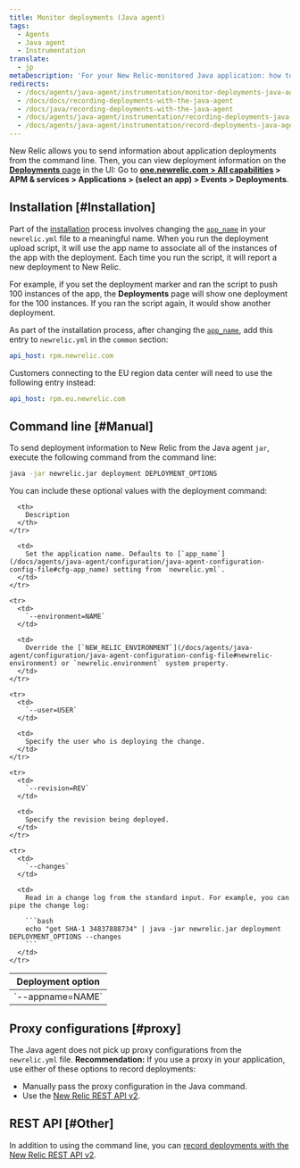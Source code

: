 ```yaml
---
title: Monitor deployments (Java agent)
tags:
  - Agents
  - Java agent
  - Instrumentation
translate:
  - jp
metaDescription: 'For your New Relic-monitored Java application: how to track and monitor deployment data.'
redirects:
  - /docs/agents/java-agent/instrumentation/monitor-deployments-java-agent
  - /docs/docs/recording-deployments-with-the-java-agent
  - /docs/java/recording-deployments-with-the-java-agent
  - /docs/agents/java-agent/instrumentation/recording-deployments-java-agent
  - /docs/agents/java-agent/instrumentation/record-deployments-java-agent
---
```


New Relic allows you to send information about application deployments from the command line. Then, you can view deployment information on the [**Deployments** page](/docs/apm/applications-menu/events/deployments-page) in the UI: Go to **[one.newrelic.com > All capabilities](https://one.newrelic.com/all-capabilities) > APM & services > Applications > (select an app) > Events > Deployments**.

## Installation [#Installation]

Part of the [installation](/docs/agents/java-agent/installation/java-agent-manual-installation) process involves changing the [`app_name`](/docs/agents/java-agent/configuration/java-agent-configuration-config-file#cfg-app_name) in your `newrelic.yml` file to a meaningful name. When you run the deployment upload script, it will use the app name to associate all of the instances of the app with the deployment. Each time you run the script, it will report a new deployment to New Relic.

For example, if you set the deployment marker and ran the script to push 100 instances of the app, the **Deployments** page will show one deployment for the 100 instances. If you ran the script again, it would show another deployment.

As part of the installation process, after changing the [`app_name`](/docs/agents/java-agent/configuration/java-agent-configuration-config-file#cfg-app_name), add this entry to `newrelic.yml` in the `common` section:

```yml
api_host: rpm.newrelic.com
```

Customers connecting to the EU region data center will need to use the following entry instead:

```yml
api_host: rpm.eu.newrelic.com
```

## Command line [#Manual]

To send deployment information to New Relic from the Java agent `jar`, execute the following command from the command line:

```bash
java -jar newrelic.jar deployment DEPLOYMENT_OPTIONS
```

You can include these optional values with the deployment command:

<table>
  <thead>
    <tr>
      <th style={{ width: "225px" }}>
        Deployment option
      </th>

      <th>
        Description
      </th>
    </tr>
  </thead>

  <tbody>
    <tr>
      <td>
        `--appname=NAME`
      </td>

      <td>
        Set the application name. Defaults to [`app_name`](/docs/agents/java-agent/configuration/java-agent-configuration-config-file#cfg-app_name) setting from `newrelic.yml`.
      </td>
    </tr>

    <tr>
      <td>
        `--environment=NAME`
      </td>

      <td>
        Override the [`NEW_RELIC_ENVIRONMENT`](/docs/agents/java-agent/configuration/java-agent-configuration-config-file#newrelic-environment) or `newrelic.environment` system property.
      </td>
    </tr>

    <tr>
      <td>
        `--user=USER`
      </td>

      <td>
        Specify the user who is deploying the change.
      </td>
    </tr>

    <tr>
      <td>
        `--revision=REV`
      </td>

      <td>
        Specify the revision being deployed.
      </td>
    </tr>

    <tr>
      <td>
        `--changes`
      </td>

      <td>
        Read in a change log from the standard input. For example, you can pipe the change log:

        ```bash
        echo "get SHA-1 34837888734" | java -jar newrelic.jar deployment DEPLOYMENT_OPTIONS --changes
        ```
      </td>
    </tr>
  </tbody>
</table>

## Proxy configurations [#proxy]

The Java agent does not pick up proxy configurations from the `newrelic.yml` file. **Recommendation:** If you use a proxy in your application, use either of these options to record deployments:

* Manually pass the proxy configuration in the Java command.
* Use the [New Relic REST API v2](/docs/apm/new-relic-apm/maintenance/recording-deployments).

## REST API [#Other]

In addition to using the command line, you can [record deployments with the New Relic REST API v2](/docs/apm/new-relic-apm/maintenance/recording-deployments).
